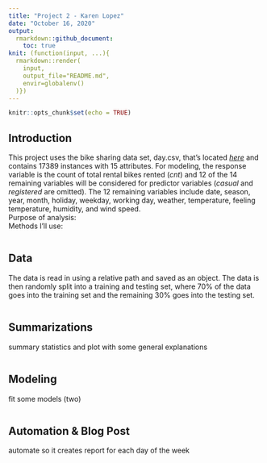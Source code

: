 ```yaml
---
title: "Project 2 - Karen Lopez"
date: "October 16, 2020"
output:
  rmarkdown::github_document:
    toc: true
knit: (function(input, ...){
  rmarkdown::render(
    input,
    output_file="README.md",
    envir=globalenv()
  )})
---
```


```r
knitr::opts_chunk$set(echo = TRUE)
```
## Introduction  
This project uses the bike sharing data set, day.csv, that's located *[here](https://archive.ics.uci.edu/ml/datasets/Bike+Sharing+Dataset)* and contains 17389 instances with 15 attributes. For modeling, the response variable is the count of total rental bikes rented (*cnt*) and 12 of the 14 remaining variables will be considered for predictor variables (*casual* and *registered* are omitted). The 12 remaining variables include date, season, year, month, holiday, weekday, working day, weather, temperature, feeling temperature, humidity, and wind speed.  
Purpose of analysis:  
Methods I'll use:  
```r

```

## Data  
The data is read in using a relative path and saved as an object. The data is then randomly split into a training and testing set, where 70% of the data goes into the training set and the remaining 30% goes into the testing set.  
```r

```

## Summarizations  
summary statistics and plot with some general explanations  
```r

```

## Modeling  
fit some models (two)  
```r

```

## Automation & Blog Post  
automate so it creates report for each day of the week  
```r

```

